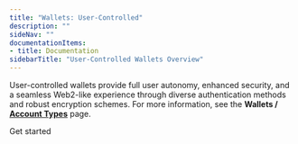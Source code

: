 ```yaml
---
title: "Wallets: User-Controlled"
description: ""
sideNav: ""
documentationItems: 
- title: Documentation
sidebarTitle: "User-Controlled Wallets Overview"
---
```


User-controlled wallets provide full user autonomy, enhanced security, and a
seamless Web2-like experience through diverse authentication methods and robust
encryption schemes. For more information, see the **Wallets /
[Account Types](/wallets/account-types)** page.

<div className="grid grid-cols-1 md:grid-cols-2 lg:grid-cols-2 gap-4 xl:gap-8 pt-4">
<Card href="/wallets/user-controlled/create-your-first-wallet-with-social-logins" title="Wallets: User-Controlled">
    <div className="inline-flex items-center space-x-2 rounded-sm py-2 pr-1 text-blue-400 font-circular-bold hover:bg-blue-50">
      <div>Get started</div>
      <Icon icon="arrow-right" />
    </div>
</Card>
</div>
